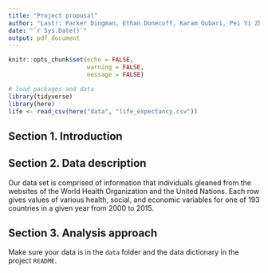 ```yaml
---
title: "Project proposal"
author: "Last!: Parker Dingman, Ethan Donecoff, Karam Oubari, Pei Yi Zhuo"
date: "`r Sys.Date()`"
output: pdf_document
---
```


```r
knitr::opts_chunk$set(echo = FALSE, 
                      warning = FALSE, 
                      message = FALSE)
```

```r
# load packages and data
library(tidyverse)
library(here)
life <- read_csv(here("data", "life_expectancy.csv"))
```

## Section 1. Introduction

## Section 2. Data description

Our data set is comprised of information that individuals gleaned from the websites of the World Health Organization and the United Nations. Each row gives values of various health, social, and economic variables for one of 193 countries in a given year from 2000 to 2015. 

## Section 3. Analysis approach


Make sure your data is in the `data` folder and the data dictionary in the project `README`.



